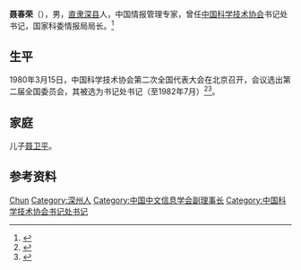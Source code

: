 '''聂春荣'''（{{bd|1911年||1991年|}}），男，[[直隶省|直隶]][[深县|深县]]人，中国情报管理专家，曾任[[中国科学技术协会|中国科学技术协会]]书记处书记，国家科委情报局局长。<ref>{{Cite book|title=图书情报词典|author=王绍平, 陈兆山, 陈钟鸣等编著|publisher=汉语大词典出版社|year=1990|isbn=|location=上海|pages=}}</ref>

== 生平 ==
1980年3月15日，中国科学技术协会第二次全国代表大会在北京召开，会议选出第二届全国委员会，其被选为书记处书记（至1982年7月）<ref>{{Cite book|title=中国共产党组织史资料 附卷4 中华人民共和国群众团体组织 1949.10-1997.9|last=[[中共中央组织部|中共中央组织部]]，中共中央党史研究室，中央档案馆|publisher=[[中共党史出版社|中共党史出版社]]|year=2000|isbn=7-80136-318-3|location=北京|pages=405-406}}</ref><ref>{{Cite book|title=中国科学技术团体|last=何志平，尹恭成，张小梅主编|publisher=[[上海科学普及出版社|上海科学普及出版社]]|location=上海|year=1990.12|isbn=7-5427-0276-9|pages=1010-1011}}</ref>。

== 家庭 ==
儿子[[聂卫平|聂卫平]]。

== 参考资料 ==
{{reflist}}

{{Navboxes
| title  = 聂春荣在[[中国中文信息学会|中国中文信息学会]]的职务
| list1  =
{{中国中文信息学会第一届理事会}}
}}
{{Navboxes
| title  = 聂春荣在[[中国科学技术协会|中国科学技术协会]]的职务
| list1  =
{{中华人民共和国科学技术协会第一届全国委员会}}
{{中国科学技术协会第二届全国委员会}}
}}

{{Authority control}}
{{DEFAULTSORT:Nie聂}}
[[Category:聂姓|Chun]]
[[Category:深州人|Category:深州人]]
[[Category:中国中文信息学会副理事长|Category:中国中文信息学会副理事长]]
[[Category:中国科学技术协会书记处书记|Category:中国科学技术协会书记处书记]]

{{中国人物小作品}}